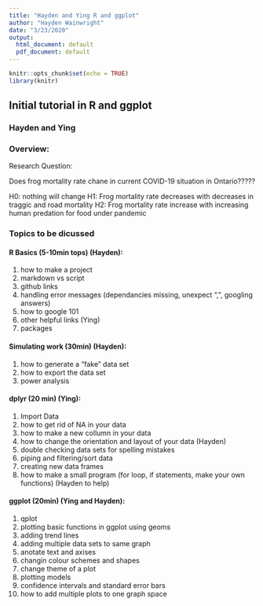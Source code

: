 ```yaml
---
title: "Hayden and Ying R and ggplot"
author: "Hayden Wainwright"
date: "3/23/2020"
output:
  html_document: default
  pdf_document: default
---
```


```r
knitr::opts_chunk$set(echo = TRUE)
library(knitr)
```

## Initial tutorial in R and ggplot

### Hayden and Ying

### Overview:

Research Question:

Does frog mortality rate chane in current COVID-19 situation in Ontario?????

H0: nothing will change
H1: Frog mortality rate decreases with decreases in traggic and road mortality
H2: Frog mortality rate increase with increasing human predation for food under pandemic


### Topics to be dicussed

#### R Basics (5-10min tops) (Hayden):
1. how to make a project
2. markdown vs script
3. github links
4. handling error messages 
        (dependancies missing, unexpect ",", googling answers)
5. how to google 101
6. other helpful links (Ying)
7. packages

#### Simulating work (30min) (Hayden):
1. how to generate a "fake" data set
2. how to export the data set
3. power analysis

#### dplyr (20 min) (Ying):
1. Import Data
2. how to get rid of NA in your data
3. how to make a new collumn in your data
4. how to change the orientation and layout of your data (Hayden)
5. double checking data sets for spelling mistakes
6. piping and filtering/sort data
7. creating new data frames
8. how to make a small program (for loop, if statements, make your own functions) (Hayden to help)

#### ggplot (20min) (Ying and Hayden):
1. qplot 
2. plotting basic functions in ggplot using geoms
3. adding trend lines 
4. adding multiple data sets to same graph
5. anotate text and axises
6. changin colour schemes and shapes
7. change theme of a plot 
8. plotting models 
9. confidence intervals and standard error bars
10. how to add multiple plots to one graph space



